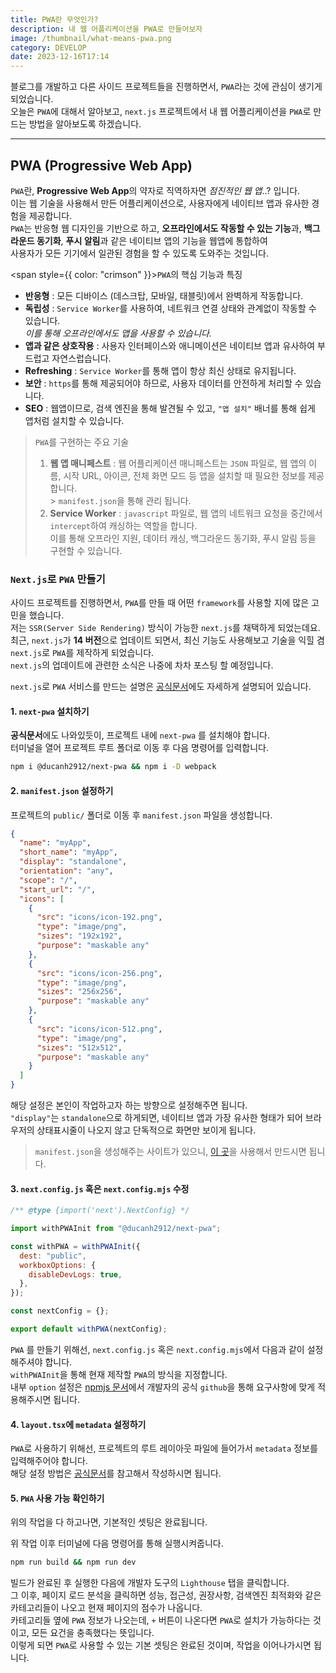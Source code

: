 ```yaml
---
title: PWA란 무엇인가?
description: 내 웹 어플리케이션을 PWA로 만들어보자
image: /thumbnail/what-means-pwa.png
category: DEVELOP
date: 2023-12-16T17:14
---
```


블로그를 개발하고 다른 사이드 프로젝트들을 진행하면서, `PWA`라는 것에 관심이 생기게 되었습니다.<br/>
오늘은 `PWA`에 대해서 알아보고, `next.js` 프로젝트에서 내 웹 어플리케이션을 `PWA`로 만드는 방법을 알아보도록 하겠습니다.<br/>

---

## PWA (Progressive Web App)

`PWA`란, **Progressive Web App**의 약자로 직역하자면 _점진적인 웹 앱_..? 입니다.<br/>
이는 웹 기술을 사용해서 만든 어플리케이션으로, 사용자에게 네이티브 앱과 유사한 경험을 제공합니다.<br/>
`PWA`는 반응형 웹 디자인을 기반으로 하고, **오프라인에서도 작동할 수 있는 기능**과, **백그라운드 동기화**, **푸시 알림**과 같은 네이티브 앱의 기능을 웹앱에 통합하여<br/>
사용자가 모든 기기에서 일관된 경험을 할 수 있도록 도와주는 것입니다.

<span style={{ color: "crimson" }}>`PWA`의 핵심 기능과 특징</span>

- **반응형** : 모든 디바이스 (데스크탑, 모바일, 태블릿)에서 완벽하게 작동합니다.
- **독립성** : `Service Worker`를 사용하여, 네트워크 연결 상태와 관계없이 작동할 수 있습니다.<br/>
  _이를 통해 오프라인에서도 앱을 사용할 수 있습니다._
- **앱과 같은 상호작용** : 사용자 인터페이스와 애니메이션은 네이티브 앱과 유사하여 부드럽고 자연스럽습니다.
- **Refreshing** : `Service Worker`를 통해 앱이 항상 최신 상태로 유지됩니다.
- **보안** : `https`를 통해 제공되어야 하므로, 사용자 데이터를 안전하게 처리할 수 있습니다.
- **SEO** : 웹앱이므로, 검색 엔진을 통해 발견될 수 있고, `"앱 설치"` 배너를 통해 쉽게 앱처럼 설치할 수 있습니다.

> `PWA`를 구현하는 주요 기술
>
> 1. **웹 앱 매니페스트** : 웹 어플리케이션 매니페스트는 `JSON` 파일로, 웹 앱의 이름, 시작 URL, 아이콘, 전체 화면 모드 등 앱을 설치할 때 필요한 정보를 제공합니다.<br/> > `manifest.json`을 통해 관리 됩니다.
> 2. **Service Worker** : `javascript` 파일로, 웹 앱의 네트워크 요청을 중간에서 `intercept`하여 캐싱하는 역할을 합니다.<br/>
>    이를 통해 오프라인 지원, 데이터 캐싱, 백그라운드 동기화, 푸시 알림 등을 구현할 수 있습니다.

### `Next.js`로 `PWA` 만들기

사이드 프로젝트를 진행하면서, `PWA`를 만들 때 어떤 `framework`를 사용할 지에 많은 고민을 했습니다.<br/>
저는 `SSR(Server Side Rendering)` 방식이 가능한 `next.js`를 채택하게 되었는데요.<br/>
최근, `next.js`가 **14 버전**으로 업데이트 되면서, 최신 기능도 사용해보고 기술을 익힐 겸 `next.js`로 `PWA`를 제작하게 되었습니다.<br/>
`next.js`의 업데이트에 관련한 소식은 나중에 차차 포스팅 할 예정입니다.<br/>

`next.js`로 `PWA` 서비스를 만드는 설명은 [공식문서](https://ducanh-next-pwa.vercel.app/docs/next-pwa/getting-started)에도 자세하게 설명되어 있습니다.

#### 1. `next-pwa` 설치하기

**공식문서**에도 나와있듯이, 프로젝트 내에 `next-pwa` 를 설치해야 합니다.<br/>
터미널을 열어 프로젝트 루트 폴더로 이동 후 다음 명령어를 입력합니다.<br/>

```zsh
npm i @ducanh2912/next-pwa && npm i -D webpack
```

#### 2. `manifest.json` 설정하기

프로젝트의 `public/` 폴더로 이동 후 `manifest.json` 파일을 생성합니다.<br/>

```json
{
  "name": "myApp",
  "short_name": "myApp",
  "display": "standalone",
  "orientation": "any",
  "scope": "/",
  "start_url": "/",
  "icons": [
    {
      "src": "icons/icon-192.png",
      "type": "image/png",
      "sizes": "192x192",
      "purpose": "maskable any"
    },
    {
      "src": "icons/icon-256.png",
      "type": "image/png",
      "sizes": "256x256",
      "purpose": "maskable any"
    },
    {
      "src": "icons/icon-512.png",
      "type": "image/png",
      "sizes": "512x512",
      "purpose": "maskable any"
    }
  ]
}
```

해당 설정은 본인이 작업하고자 하는 방향으로 설정해주면 됩니다.<br/>
`"display"`는 `standalone`으로 하게되면, 네이티브 앱과 가장 유사한 형태가 되어 브라우저의 상태표시줄이 나오지 않고 단독적으로 화면만 보이게 됩니다.<br/>

> `manifest.json`을 생성해주는 사이트가 있으니, [이 곳](https://www.simicart.com/manifest-generator.html/)을 사용해서 만드시면 됩니다.

#### 3. `next.config.js` 혹은 `next.config.mjs` 수정

```js
/** @type {import('next').NextConfig} */

import withPWAInit from "@ducanh2912/next-pwa";

const withPWA = withPWAInit({
  dest: "public",
  workboxOptions: {
    disableDevLogs: true,
  },
});

const nextConfig = {};

export default withPWA(nextConfig);
```

`PWA` 를 만들기 위해선, `next.config.js` 혹은 `next.config.mjs`에서 다음과 같이 설정해주셔야 합니다.<br/>
`withPWAInit`을 통해 현재 제작할 `PWA`의 방식을 지정합니다.<br/>
내부 `option` 설정은 [npmjs 문서](https://www.npmjs.com/package/@ducanh2912/next-pwa)에서 개발자의 공식 `github`을 통해 요구사항에 맞게 적용해주시면 됩니다.<br/>

#### 4. `layout.tsx`에 `metadata` 설정하기

`PWA`로 사용하기 위해선, 프로젝트의 루트 레이아웃 파일에 들어가서 `metadata` 정보를 입력해주어야 합니다.<br/>
해당 설정 방법은 [공식문서](https://ducanh-next-pwa.vercel.app/docs/next-pwa/getting-started)를 참고해서 작성하시면 됩니다.

#### 5. `PWA` 사용 가능 확인하기

위의 작업을 다 하고나면, 기본적인 셋팅은 완료됩니다.<br/>

위 작업 이후 터미널에 다음 명령어를 통해 실행시켜줍니다.<br/>

```zsh
npm run build && npm run dev
```

빌드가 완료된 후 실행한 다음에 개발자 도구의 `Lighthouse` 탭을 클릭합니다.<br/>
그 이후, 페이지 로드 분석을 클릭하면 성능, 접근성, 권장사항, 검색엔진 최적화와 같은 카테고리들이 나오고 현재 페이지의 점수가 나옵니다.<br/>
카테고리들 옆에 `PWA` 정보가 나오는데, `+` 버튼이 나온다면 `PWA`로 설치가 가능하다는 것이고, 모든 요건을 충족했다는 뜻입니다.<br/>
이렇게 되면 `PWA`로 사용할 수 있는 기본 셋팅은 완료된 것이며, 작업을 이어나가시면 됩니다.
